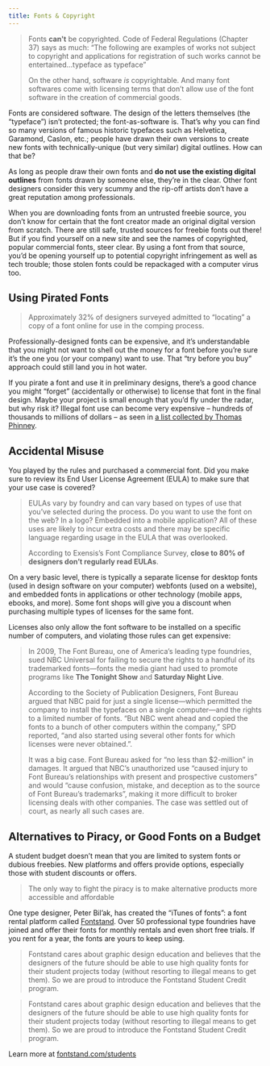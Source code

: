 ```yaml
---
title: Fonts & Copyright
---
```


<Blockquote
  author="Eriq Gardner"
  link="https://www.hollywoodreporter.com/thr-esq/nbc-universal-accused-million-dollar-209599"
  title="NBC Universal Accused of Million-Dollar ‘Harry Potter’ Font Theft"
>
  <p>
    Fonts <strong>can't</strong> be copyrighted. <Link to="http://www.bitlaw.com/source/37cfr/202_1.html">Code of Federal Regulations (Chapter 37)</Link> says as much: “The following are examples of works not subject to copyright and applications for registration of such works cannot be entertained…typeface as typeface”
  </p>
  <p>
    On the other hand, software <em>is</em> copyrightable. And many font softwares come with licensing terms that don’t allow use of the font software in the creation of commercial goods.
  </p>
</Blockquote>

Fonts are considered software. The design of the letters themselves (the “typeface”) isn’t protected; the font-as-software is. That’s why you can find so many versions of famous historic typefaces such as Helvetica, Garamond, Caslon, etc.; people have drawn their own versions to create new fonts with technically-unique (but very similar) digital outlines. How can that be?

As long as people draw their own fonts and **do not use the existing digital outlines** from fonts drawn by someone else, they’re in the clear. Other font designers consider this very scummy and the rip-off artists don’t have a great reputation among professionals.

When you are downloading fonts from an untrusted freebie source, you don’t know for certain that the font creator made an original digital version from scratch. There are still safe, trusted sources for freebie fonts out there! But if you find yourself on a new site and see the names of copyrighted, popular commercial fonts, steer clear. By using a font from that source, you’d be opening yourself up to potential copyright infringement as well as tech trouble; those stolen fonts could be repackaged with a computer virus too.

## Using Pirated Fonts

<Blockquote
  author="Extensis"
  link="https://www.extensis.com/blog/top-five-ways-to-avoid-font-copyright-lawsuits"
  title="Top Five Ways to Avoid Font Copyright Lawsuits"
>
  <p>
    Approximately 32% of designers surveyed admitted to “locating” a copy of a font online for use in the comping process.
  </p>
</Blockquote>

Professionally-designed fonts can be expensive, and it’s understandable that you might not want to shell out the money for a font before you’re sure it’s the one you (or your company) want to use. That “try before you buy” approach could still land you in hot water.

If you pirate a font and use it in preliminary designs, there’s a good chance you might “forget” (accidentally or otherwise) to license that font in the final design. Maybe your project is small enough that you’d fly under the radar, but why risk it? Illegal font use can become very expensive – hundreds of thousands to millions of dollars – as seen in [a list collected by Thomas Phinney](https://www.quora.com/Do-companies-get-sued-for-using-fonts-illegally/answer/Thomas-Phinney).

## Accidental Misuse

You played by the rules and purchased a commercial font. Did you make sure to review its End User License Agreement (EULA) to make sure that your use case is covered?

<Blockquote
  author="Extensis"
  link="https://www.extensis.com/blog/top-five-ways-to-avoid-font-copyright-lawsuits"
  title="Top Five Ways to Avoid Font Copyright Lawsuits"
>
  <p>
    EULAs vary by foundry and can vary based on types of use that you’ve selected during the process. Do you want to use the font on the web? In a logo? Embedded into a mobile application? All of these uses are likely to incur extra costs and there may be specific language regarding usage in the EULA that was overlooked.
  </p>
  <p>
    According to Exensis’s Font Compliance Survey, <strong>close to 80% of designers don’t regularly read EULAs</strong>.
  </p>
</Blockquote>

On a very basic level, there is typically a separate license for desktop fonts (used in design software on your computer) webfonts (used on a website), and embedded fonts in applications or other technology (mobile apps, ebooks, and more). Some font shops will give you a discount when purchasing multiple types of licenses for the same font.

Licenses also only allow the font software to be installed on a specific number of computers, and violating those rules can get expensive:

<Blockquote
  author="Steven Heller"
  link="https://www.wired.com/2015/10/you-wouldnt-think-it-but-typeface-piracy-is-a-big-problem/"
  title="You Wouldn’t Think It, But Typeface Piracy Is a Big Problem"
>
  <p>
    In 2009, The Font Bureau, one of America’s leading type foundries, sued NBC Universal for failing to secure the rights to a handful of its trademarked fonts—fonts the media giant had used to promote programs like <strong>The Tonight Show</strong> and <strong>Saturday Night Live</strong>.
  </p>
  <p>
    <Link to="http://www.spd.org/2009/10/font-bureau-vs-nbc-must-steal.php">According to the Society of Publication Designers</Link>, Font Bureau argued that NBC paid for just a single license—which permitted the company to install the typefaces on a single computer—and the rights to a limited number of fonts. “But NBC went ahead and copied the fonts to a bunch of other computers within the company,” SPD reported, “and also started using several other fonts for which licenses were never obtained.”.
  </p>
  <p>
    It was a big case. Font Bureau asked for “no less than $2-million” in damages. It argued that NBC’s unauthorized use “caused injury to Font Bureau’s relationships with present and prospective customers” and would “cause confusion, mistake, and deception as to the source of Font Bureau’s trademarks”, making it more difficult to broker licensing deals with other companies. The case was settled out of court, as nearly all such cases are.
  </p>
</Blockquote>

## Alternatives to Piracy, or Good Fonts on a Budget

A student budget doesn’t mean that you are limited to system fonts or dubious freebies. New platforms and offers provide options, especially those with student discounts or offers.

<Blockquote
  author="Peter Bil’ak from Typotheque, quoted by Steven Heller"
  link="https://www.wired.com/2015/10/you-wouldnt-think-it-but-typeface-piracy-is-a-big-problem/"
>
  <p>
    The only way to fight the piracy is to make alternative products more accessible and affordable
  </p>
</Blockquote>

One type designer, Peter Bil’ak, has created the “iTunes of fonts”: a font rental platform called [Fontstand](https://fontstand.com/). Over 50 professional type foundries have joined and offer their fonts for monthly rentals and even short free trials. If you rent for a year, the fonts are yours to keep using.

<Blockquote
  author="Fontstand"
  link="https://fontstand.com/students"
>
  <p>
    Fontstand cares about graphic design education and believes that the designers of the future should be able to use high­ quality fonts for their student projects today (without resorting to illegal means to get them). So we are proud to introduce the Fontstand Student Credit program.
  </p>
</Blockquote>

> Fontstand cares about graphic design education and believes that the designers of the future should be able to use high­ quality fonts for their student projects today (without resorting to illegal means to get them). So we are proud to introduce the Fontstand Student Credit program.

Learn more at [fontstand.com/students](https://fontstand.com/students)
